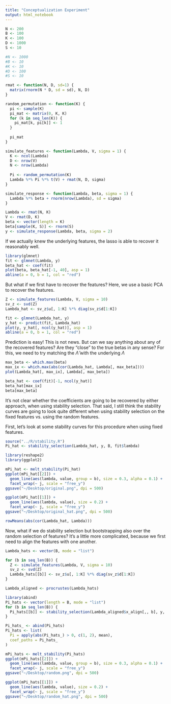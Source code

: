 ```yaml
---
title: "Conceptualization Experiment"
output: html_notebook
---
```


```r
N <- 200
B <- 100
K <- 100
D <- 1000
S <- 10

#N <- 1000
#B <- 10
#K <- 10
#D <- 100
#S <- 10

rmat <- function(N, D, sd=1) {
  matrix(rnorm(N * D, sd = sd), N, D)
}

random_permutation <- function(K) {
  pi <- sample(K)
  pi_mat <- matrix(0, K, K)
  for (k in seq_len(K)) {
    pi_mat[k, pi[k]] <- 1
  }
  
  pi_mat
}

simulate_features <- function(Lambda, V, sigma = 1) {
  K <- ncol(Lambda)
  D <- nrow(V)
  N <- nrow(Lambda)
  
  Pi <- random_permutation(K)
  Lambda %*% Pi %*% t(V) + rmat(N, D, sigma)
}

simulate_response <- function(Lambda, beta, sigma = 1) {
  Lambda %*% beta + rnorm(nrow(Lambda), sd = sigma)
}

Lambda <- rmat(N, K)
V <- rmat(D, K)
beta <- vector(length = K)
beta[sample(K, S)] <- rnorm(S)
y <- simulate_response(Lambda, beta, sigma = 2)
```

If we actually knew the underlying features, the lasso is able to recover it
reasonably well.

```r
library(glmnet)
fit <- glmnet(Lambda, y)
beta_hat <- coef(fit)
plot(beta, beta_hat[-1, 40], asp = 1)
abline(a = 0, b = 1, col = "red")
```

But what if we first have to recover the features? Here, we use a basic PCA to
recover the features.

```r
Z <- simulate_features(Lambda, V, sigma = 10)
sv_z <- svd(Z)
Lambda_hat <- sv_z$u[, 1:K] %*% diag(sv_z$d[1:K])

fit <- glmnet(Lambda_hat, y)
y_hat <- predict(fit, Lambda_hat)
plot(y, y_hat[, ncol(y_hat)], asp = 1)
abline(a = 0, b = 1, col = "red")
```

Prediction is easy! This is not news. But can we say anything about any of the
recovered features? Are they "close" to the true betas in any sense? For this,
we need to try matching the $\hat{\Lambda}$ with the underlying $\Lambda$

```r
max_beta <- which.max(beta)
max_ix <- which.max(abs(cor(Lambda_hat, Lambda[, max_beta])))
plot(Lambda_hat[, max_ix], Lambda[, max_beta])
```

```r
beta_hat <- coef(fit)[-1, ncol(y_hat)]
beta_hat[max_ix]
beta[max_beta]
```

It's not clear whether the coefficients are going to be recovered by either
approach, when using stability selection. That said, I still think the stability
curves are going to look quite different when using stability selection on the
fixed features vs. using the random features.

First, let's look at some stability curves for this procedure when using fixed
features.

```r
source("../R/stability.R")
Pi_hat <- stability_selection(Lambda_hat, y, B, fit$lambda)
```

```r
library(reshape2)
library(ggplot2)

mPi_hat <- melt_stability(Pi_hat)
ggplot(mPi_hat[[2]]) +
  geom_line(aes(lambda, value, group = b), size = 0.3, alpha = 0.1) +
  facet_wrap(~ j, scale = "free_y")
ggsave("~/Desktop/original.png", dpi = 500)
```

```r
ggplot(mPi_hat[[1]]) +
  geom_line(aes(lambda, value), size = 0.2) +
  facet_wrap(~ j, scale = "free_y")
ggsave("~/Desktop/original_hat.png", dpi = 500)
```

```r
rowMeans(abs(cor(Lambda_hat, Lambda)))
```

Now, what if we do stability selection but bootstrapping also over the random
selection of features? It's a little more complicated, because we first need to
align the features with one another.

```r
Lambda_hats <- vector(B, mode = "list")

for (b in seq_len(B)) {
  Z <- simulate_features(Lambda, V, sigma = 10)
  sv_z <- svd(Z)
  Lambda_hats[[b]] <- sv_z$u[, 1:K] %*% diag(sv_z$d[1:K])
}

Lambda_aligned <- procrustes(Lambda_hats)
```

```r
library(abind)
Pi_hats <- vector(length = B, mode = "list")
for (b in seq_len(B)) {
  Pi_hats[[b]] <- stability_selection(Lambda_aligned$x_align[,, b], y, 1, fit$lambda)[[2]]
}

Pi_hats_ <- abind(Pi_hats)
Pi_hats <- list(
  Pi = apply(abs(Pi_hats_) > 0, c(1, 2), mean),
  coef_paths = Pi_hats_
)
```

```r
mPi_hats <- melt_stability(Pi_hats)
ggplot(mPi_hats[[2]]) +
  geom_line(aes(lambda, value, group = b), size = 0.3, alpha = 0.1) +
  facet_wrap(~ j, scale = "free_y")
ggsave("~/Desktop/random.png", dpi = 500)

ggplot(mPi_hats[[1]]) +
  geom_line(aes(lambda, value), size = 0.2) +
  facet_wrap(~ j, scale = "free_y")
ggsave("~/Desktop/random_hat.png", dpi = 500)
```

